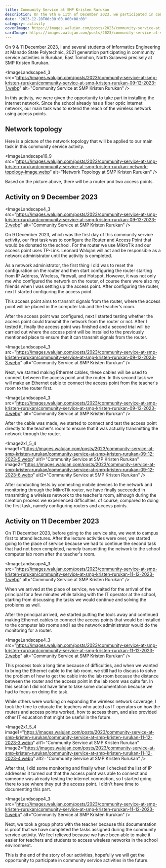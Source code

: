 ```yaml
---
title: Community Service at SMP Kristen Rurukan
description: On the 9th & 11th of December 2023, we participated in community service activities in Rurukan precisely at SMP Kristen Rurukan.
date: "2023-12-28T00:00:00.000+08:00"
category: activity
coverImage: https://images.walujan.com/posts/2023/community-service-at-smp-kristen-rurukan/community-service-at-smp-kristen-rurukan-11-12-2023-cover.webp
cardImage: https://images.walujan.com/posts/2023/community-service-at-smp-kristen-rurukan/community-service-at-smp-kristen-rurukan-11-12-2023-card-cover.webp
---
```


On 9 & 11 December 2023, I and several students of Informatics Engineering at Manado State Polytechnic, 2021 generation participating in community service activities in Rurukan, East Tomohon, North Sulawesi precisely at SMP Kristen Rurukan.

<ImageLandscape4_3
src="https://images.walujan.com/posts/2023/community-service-at-smp-kristen-rurukan/community-service-at-smp-kristen-rurukan-09-12-2023-1.webp"
alt="Community Service at SMP Kristen Rurukan"
/>

In this activity, we were given the opportunity to take part in installing the internet network. Since the school already has a fiber optic internet network, our main task was to extend the reach of the wireless network using access points.

## Network topology

Here is a picture of the network topology that will be applied to our main task in this community service activity.

<ImageLandscape16_9
src="https://images.walujan.com/posts/2023/community-service-at-smp-kristen-rurukan/community-service-at-smp-kristen-rurukan-network-topology-image.webp"
alt="Network Topology at SMP Kristen Rurukan"
/>

Based on the picture above, there will be a router and two access points.

## Activity on 9 December 2023

<ImageLandscape4_3
src="https://images.walujan.com/posts/2023/community-service-at-smp-kristen-rurukan/community-service-at-smp-kristen-rurukan-09-12-2023-2.webp"
alt="Community Service at SMP Kristen Rurukan"
/>

On 9 December 2023, which was the first day of this community service activity, our first task was to configure the Router and Access Point that would be donated to the school. For the router we use MikroTik and our access point uses TP-Link. Leonard Walujan will act and be responsible as a network administrator until the activity is completed.

As a network administrator, the first thing I did was to reset the configuration on the router and then start configuring the router starting from IP Address, Wireless, Firewall, and Hotspot. However, it was not only me who configured the network on the router, of course there were also my friends when I was setting up the access point. After configuring the router, next I started configuring the access point.

This access point aims to transmit signals from the router, where the access point will be placed in the computer lab and the teacher's room.

After the access point was configured, next I started testing whether the access point could transmit the network from the router or not. After I tested it, finally the access point was finished and a second trial will be carried out where the access point will be installed to the previously mentioned place to ensure that it can transmit signals from the router.

<ImageLandscape4_3
src="https://images.walujan.com/posts/2023/community-service-at-smp-kristen-rurukan/community-service-at-smp-kristen-rurukan-09-12-2023-3.webp"
alt="Community Service at SMP Kristen Rurukan"
/>

Next, we started making Ethernet cables, these cables will be used to connect between the access point and the router. In this second task we will make an Ethernet cable to connect the access point from the teacher's room to the router first.

<ImageLandscape4_3
src="https://images.walujan.com/posts/2023/community-service-at-smp-kristen-rurukan/community-service-at-smp-kristen-rurukan-09-12-2023-4.webp"
alt="Community Service at SMP Kristen Rurukan"
/>

After the cable was made, we started to connect and test the access point directly to the teacher's room to ensure that it was actually transmitting the network through the router.

<Image2x1_5_4
image1="https://images.walujan.com/posts/2023/community-service-at-smp-kristen-rurukan/community-service-at-smp-kristen-rurukan-09-12-2023-5.webp"
alt1="Community Service at SMP Kristen Rurukan"
image2="https://images.walujan.com/posts/2023/community-service-at-smp-kristen-rurukan/community-service-at-smp-kristen-rurukan-09-12-2023-6.webp"
alt2="Community Service at SMP Kristen Rurukan"
/>

After conducting tests by connecting mobile devices to the network and monitoring through the MikroTik router, we have finally succeeded in transmitting a wireless network to the teacher's room, although during the creation process we experienced difficulties, of course, compared to doing the first task, namely configuring routers and access points.

## Activity on 11 December 2023

On 11 December 2023, before going to the service site, we went to campus first to attend lectures. After the lecture activities were over, we started going to the place of service because we had to continue the second task that had not been completed, namely transmitting the network to the school computer lab room after the teacher's room.

<ImageLandscape4_3
src="https://images.walujan.com/posts/2023/community-service-at-smp-kristen-rurukan/community-service-at-smp-kristen-rurukan-11-12-2023-1.webp"
alt="Community Service at SMP Kristen Rurukan"
/>

When we arrived at the place of service, we waited for the arrival of the principal for a few minutes while talking with the IT operator at the school, starting from discussing the tasks we would continue and solving the problems as well.

After the principal arrived, we started putting the tools away and continued making Ethernet cables to connect the access points that would be installed to the computer lab rooms and I as the network administrator would do the monitoring for a router.

<ImageLandscape4_3
src="https://images.walujan.com/posts/2023/community-service-at-smp-kristen-rurukan/community-service-at-smp-kristen-rurukan-11-12-2023-2.webp"
alt="Community Service at SMP Kristen Rurukan"
/>

This process took a long time because of difficulties, and when we wanted to bring the Ethernet cable to the lab room, we still had to discuss to solve the problem of how to get the cable into the lab room because the distance between the router and the access point in the lab room was quite far. In this section I did not have time to take some documentation because we had to focus on doing the task.

While others were working on expanding the wireless network coverage, I took the time to educate the teachers who acted as IT operators on how the routers and access points worked, how to access them, and also provided other IT education that might be useful in the future.

<Image2x1_5_4
image1="https://images.walujan.com/posts/2023/community-service-at-smp-kristen-rurukan/community-service-at-smp-kristen-rurukan-11-12-2023-3.webp"
alt1="Community Service at SMP Kristen Rurukan"
image2="https://images.walujan.com/posts/2023/community-service-at-smp-kristen-rurukan/community-service-at-smp-kristen-rurukan-11-12-2023-4.webp"
alt2="Community Service at SMP Kristen Rurukan"
/>

After that, I did some monitoring and finally when I checked the list of IP addresses it turned out that the access point was able to connect and someone was already testing the internet connection, so I started going there to see where they put the access point. I didn't have time to documenting this part.

<ImageLandscape4_3
src="https://images.walujan.com/posts/2023/community-service-at-smp-kristen-rurukan/community-service-at-smp-kristen-rurukan-11-12-2023-5.webp"
alt="Community Service at SMP Kristen Rurukan"
/>

Next, we took a group photo with the teacher because this documentation is proof that we have completed the tasks assigned during the community service activity. We feel relieved because we have been able to make it easier for teachers and students to access wireless networks in the school environment.

This is the end of the story of our activities, hopefully we will get the opportunity to participate in community service activities in the future.
